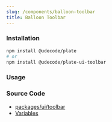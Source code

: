 ```yaml
---
slug: /components/balloon-toolbar
title: Balloon Toolbar
---
```


### Installation

```bash npm2yarn
npm install @udecode/plate
# or
npm install @udecode/plate-ui-toolbar
```

### Usage


<BalloonToolbarSandpack />

### Source Code

- [packages/ui/toolbar](https://github.com/udecode/plate/tree/main/packages/ui/toolbar/src)
- [Variables](https://github.com/udecode/plate/blob/main/examples/docusaurus/src/live/live.tsx)
